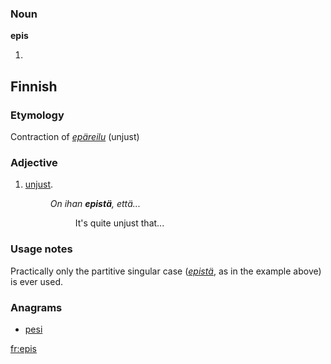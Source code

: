 ===Noun===
'''epis''' 

# {{plural of|[[epi]]}}

==Finnish==

===Etymology===
Contraction of ''[[epäreilu]]'' (unjust)

===Adjective===
{{infl|fi|adjective}}

# {{context|teen slang|lang=fi}} [[unjust]].
#:''On ihan '''epistä''', että...''
#::It's quite unjust that...

===Usage notes===
Practically only the partitive singular case (''[[epistä]]'', as in the example above) is ever used.

===Anagrams===
* [[pesi#Finnish|pesi]]

[[fr:epis]]